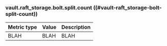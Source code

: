 ### vault.raft_storage.bolt.split.count ((#vault-raft_storage-bolt-split-count))

Metric type | Value | Description
----------- | ----- | -----------
BLAH     | BLAH    | BLAH